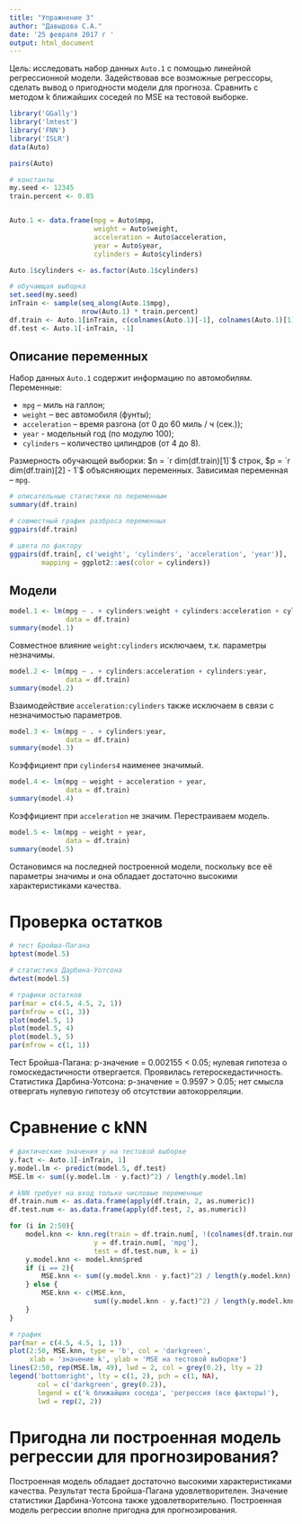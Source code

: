```yaml
---
title: "Упражнение 3"
author: "Давыдова С.А."
date: '25 февраля 2017 г '
output: html_document
---
```


Цель: исследовать набор данных `Auto.1` с помощью линейной регрессионной модели. Задействовав все возможные регрессоры, сделать вывод о пригодности модели для прогноза. Сравнить с методом k ближайших соседей по MSE на тестовой выборке.    

```r
library('GGally')
library('lmtest')
library('FNN')
library('ISLR')
data(Auto)

pairs(Auto)

# константы
my.seed <- 12345
train.percent <- 0.85


Auto.1 <- data.frame(mpg = Auto$mpg, 
                     weight = Auto$weight, 
                     acceleration = Auto$acceleration,
                     year = Auto$year, 
                     cylinders = Auto$cylinders) 

Auto.1$cylinders <- as.factor(Auto.1$cylinders)

# обучающая выборка
set.seed(my.seed)
inTrain <- sample(seq_along(Auto.1$mpg), 
                  nrow(Auto.1) * train.percent)
df.train <- Auto.1[inTrain, c(colnames(Auto.1)[-1], colnames(Auto.1)[1])]
df.test <- Auto.1[-inTrain, -1]

```

## Описание переменных  

Набор данных `Auto.1` содержит информацию по автомобилям. Переменные:  

- `mpg` – миль на галлон;  
- `weight` – вес автомобиля (фунты);
- `acceleration` – время разгона (от 0 до 60 миль / ч (сек.));  
- `year` - модельный год (по модулю 100);
- `cylinders` – количество цилиндров (от 4 до 8).

Размерность обучающей выборки: $n = `r dim(df.train)[1]`$ строк, $p = `r dim(df.train)[2] - 1`$ объясняющих переменных. Зависимая переменная -- `mpg`.  

```r
# описательные статистики по переменным
summary(df.train)

# совместный график разброса переменных
ggpairs(df.train)

# цвета по фактору 
ggpairs(df.train[, c('weight', 'cylinders', 'acceleration', 'year')], 
        mapping = ggplot2::aes(color = cylinders))

```

## Модели  

```r

model.1 <- lm(mpg ~ . + cylinders:weight + cylinders:acceleration + cylinders:year,
              data = df.train)
summary(model.1)

```

Совместное влияние `weight:cylinders ` исключаем, т.к. параметры незначимы.

```r

model.2 <- lm(mpg ~ . + cylinders:acceleration + cylinders:year,
              data = df.train)
summary(model.2)

```

Взаимодействие `acceleration:cylinders` также исключаем в связи с незначимостью параметров.


```r

model.3 <- lm(mpg ~ . + cylinders:year,
              data = df.train)
summary(model.3)

```

Коэффициент при `cylinders4` наименее значимый.

```r

model.4 <- lm(mpg ~ weight + acceleration + year,
              data = df.train)
summary(model.4)

```

Коэффициент при `acceleration` не значим. Перестраиваем модель.

```r

model.5 <- lm(mpg ~ weight + year,
              data = df.train)
summary(model.5)

```

Остановимся на последней построенной модели, поскольку все её параметры значимы и она обладает достаточно высокими характеристиками качества.

# Проверка остатков  

```r
# тест Бройша-Пагана
bptest(model.5)

# статистика Дарбина-Уотсона
dwtest(model.5)

# графики остатков
par(mar = c(4.5, 4.5, 2, 1))
par(mfrow = c(1, 3))
plot(model.5, 1)
plot(model.5, 4)
plot(model.5, 5)
par(mfrow = c(1, 1))

```

Тест Бройша-Пагана: p-значение = 0.002155 < 0.05; нулевая гипотеза о гомоскедастичности отвергается. Проявилась гетероскедастичность. Статистика Дарбина-Уотсона: p-значение = 0.9597 > 0.05; нет смысла отвергать нулевую гипотезу об отсутствии автокорреляции.

# Сравнение с kNN

```r
# фактические значения y на тестовой выборке
y.fact <- Auto.1[-inTrain, 1]
y.model.lm <- predict(model.5, df.test)
MSE.lm <- sum((y.model.lm - y.fact)^2) / length(y.model.lm)

# kNN требует на вход только числовые переменные
df.train.num <- as.data.frame(apply(df.train, 2, as.numeric))
df.test.num <- as.data.frame(apply(df.test, 2, as.numeric))

for (i in 2:50){
    model.knn <- knn.reg(train = df.train.num[, !(colnames(df.train.num) %in% 'mpg')], 
                     y = df.train.num[, 'mpg'], 
                     test = df.test.num, k = i)
    y.model.knn <- model.knn$pred
    if (i == 2){
        MSE.knn <- sum((y.model.knn - y.fact)^2) / length(y.model.knn)
    } else {
        MSE.knn <- c(MSE.knn, 
                     sum((y.model.knn - y.fact)^2) / length(y.model.knn))
    }
}

# график
par(mar = c(4.5, 4.5, 1, 1))
plot(2:50, MSE.knn, type = 'b', col = 'darkgreen',
     xlab = 'значение k', ylab = 'MSE на тестовой выборке')
lines(2:50, rep(MSE.lm, 49), lwd = 2, col = grey(0.2), lty = 2)
legend('bottomright', lty = c(1, 2), pch = c(1, NA), 
       col = c('darkgreen', grey(0.2)), 
       legend = c('k ближайших соседа', 'регрессия (все факторы)'), 
       lwd = rep(2, 2))
```

# Пригодна ли построенная модель регрессии для прогнозирования?

Построенная модель обладает достаточно высокими характеристиками качества. Результат теста Бройша-Пагана удовлетворителен. Значение статистики Дарбина-Уотсона также удовлетворительно. Построенная модель регрессии вполне пригодна для прогнозирования.
